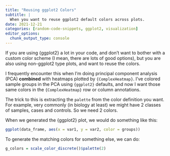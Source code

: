 ```yaml
---
title: "Reusing ggplot2 Colors"
subtitle: |
  When you want to reuse ggplot2 default colors across plots.
date: 2021-12-21
categories: [random-code-snippets, ggplot2, visualization]
editor_options: 
  chunk_output_type: console
---
```


If you are using {ggplot2} a lot in your code, and don't want to bother with a custom color scheme (I mean, there are lots of good options), but you are also using non-ggplot2 type plots, and want to reuse the colors.

I frequently encounter this when I'm doing principal component analysis (PCA) **combined** with heatmaps plotted by `{ComplexHeatmap}`.
I've colored sample groups in the PCA using `{ggplot2}` defaults, and now I want those same colors in the `{ComplexHeatmap}` row or column annotations.

The trick to this is extracting the `palette` from the color definition you want.
For example, very commonly (in biology at least) we might have 2 classes of samples, cases and controls.
So we need 2 colors.

When we generated the {ggplot2} plot, we would do something like this:

```r
ggplot(data_frame, aes(x = var1, y = var2, color = groups))
```

To generate the matching colors for something else, we can do:

```r
g_colors = scale_color_discrete()$palette(2)
```
